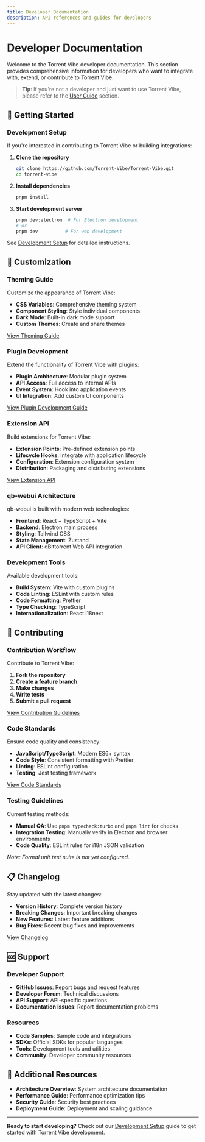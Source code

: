 ```yaml
---
title: Developer Documentation
description: API references and guides for developers
---
```


# Developer Documentation

Welcome to the Torrent Vibe developer documentation. This section provides comprehensive information for developers who want to integrate with, extend, or contribute to Torrent Vibe.

> **Tip**: If you're not a developer and just want to use Torrent Vibe, please refer to the [User Guide](../user-guide/) section.

## 🚀 Getting Started

### Development Setup

If you're interested in contributing to Torrent Vibe or building integrations:

1. **Clone the repository**
   ```bash
   git clone https://github.com/Torrent-Vibe/Torrent-Vibe.git
   cd torrent-vibe
   ```

2. **Install dependencies**
   ```bash
   pnpm install
   ```

3. **Start development server**
   ```bash
   pnpm dev:electron  # For Electron development
   # or
   pnpm dev          # For web development
   ```

See [Development Setup](contributing/development-setup) for detailed instructions.

## 🔧 Customization

### Theming Guide

Customize the appearance of Torrent Vibe:

- **CSS Variables**: Comprehensive theming system
- **Component Styling**: Style individual components
- **Dark Mode**: Built-in dark mode support
- **Custom Themes**: Create and share themes

[View Theming Guide](customization/theming-guide)

### Plugin Development

Extend the functionality of Torrent Vibe with plugins:

- **Plugin Architecture**: Modular plugin system
- **API Access**: Full access to internal APIs
- **Event System**: Hook into application events
- **UI Integration**: Add custom UI components

[View Plugin Development Guide](customization/plugin-development)

### Extension API

Build extensions for Torrent Vibe:

- **Extension Points**: Pre-defined extension points
- **Lifecycle Hooks**: Integrate with application lifecycle
- **Configuration**: Extension configuration system
- **Distribution**: Packaging and distributing extensions

[View Extension API](customization/extension-api)

### qb-webui Architecture

qb-webui is built with modern web technologies:

- **Frontend**: React + TypeScript + Vite
- **Backend**: Electron main process
- **Styling**: Tailwind CSS
- **State Management**: Zustand
- **API Client**: qBittorrent Web API integration

### Development Tools

Available development tools:

- **Build System**: Vite with custom plugins
- **Code Linting**: ESLint with custom rules
- **Code Formatting**: Prettier
- **Type Checking**: TypeScript
- **Internationalization**: React i18next

## 🤝 Contributing

### Contribution Workflow

Contribute to Torrent Vibe:

1. **Fork the repository**
2. **Create a feature branch**
3. **Make changes**
4. **Write tests**
5. **Submit a pull request**

[View Contribution Guidelines](contributing/)

### Code Standards

Ensure code quality and consistency:

- **JavaScript/TypeScript**: Modern ES6+ syntax
- **Code Style**: Consistent formatting with Prettier
- **Linting**: ESLint configuration
- **Testing**: Jest testing framework

[View Code Standards](contributing/coding-standards)

### Testing Guidelines

Current testing methods:

- **Manual QA**: Use `pnpm typecheck:turbo` and `pnpm lint` for checks
- **Integration Testing**: Manually verify in Electron and browser environments
- **Code Quality**: ESLint rules for i18n JSON validation

*Note: Formal unit test suite is not yet configured.*

## 📋 Changelog

Stay updated with the latest changes:

- **Version History**: Complete version history
- **Breaking Changes**: Important breaking changes
- **New Features**: Latest feature additions
- **Bug Fixes**: Recent bug fixes and improvements

[View Changelog](changelog)

## 🆘 Support

### Developer Support

- **GitHub Issues**: Report bugs and request features
- **Developer Forum**: Technical discussions
- **API Support**: API-specific questions
- **Documentation Issues**: Report documentation problems

### Resources

- **Code Samples**: Sample code and integrations
- **SDKs**: Official SDKs for popular languages
- **Tools**: Development tools and utilities
- **Community**: Developer community resources

## 📖 Additional Resources

- **Architecture Overview**: System architecture documentation
- **Performance Guide**: Performance optimization tips
- **Security Guide**: Security best practices
- **Deployment Guide**: Deployment and scaling guidance

---

**Ready to start developing?** Check out our [Development Setup](contributing/development-setup) guide to get started with Torrent Vibe development.